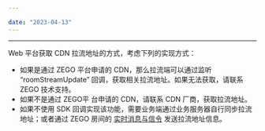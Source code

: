 ```yaml
---

date: "2023-04-13"
---
```


<Title>Web 平台如何获取 CDN 的拉流地址？</Title>



- - -


Web 平台获取 CDN 拉流地址的方式，考虑下列的实现方式：

- 如果是通过 ZEGO 平台申请的 CDN，那么拉流端可以通过监听 “roomStreamUpdate” 回调，获取相关拉流地址。如果无法获取，请联系 ZEGO 技术支持。
- 如果不是通过 ZEGO平 台申请的 CDN，请联系 CDN 厂商，获取拉流地址。
- 如果不使用 SDK 回调实现该功能，需要业务端通过业务服务器自行同步拉流地址；或者通过 ZEGO 房间的 [实时消息与信令](/real-time-video-android-java/room/messaging-and-signaling) 发送拉流地址信息。